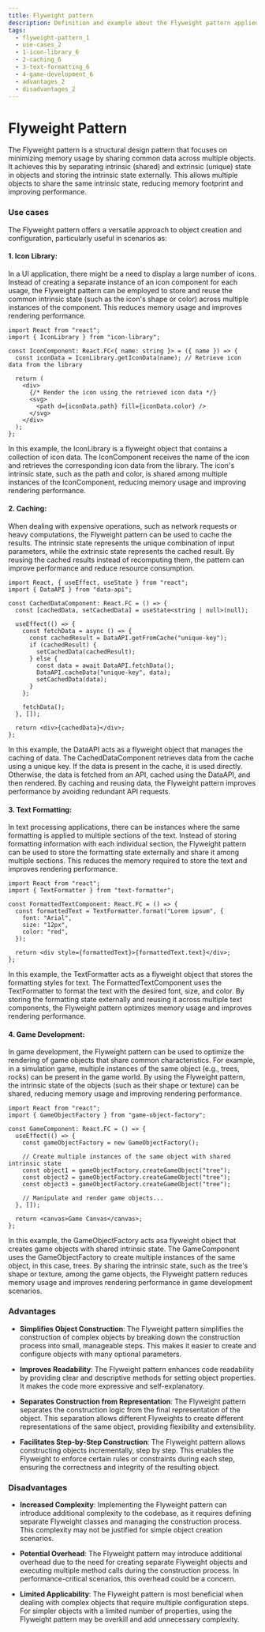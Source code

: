 ```yaml
---
title: Flyweight pattern
description: Definition and example about the Flyweight pattern applied to the frontend
tags:
  - flyweight-pattern_1
  - use-cases_2
  - 1-icon-library_6
  - 2-caching_6
  - 3-text-formatting_6
  - 4-game-development_6
  - advantages_2
  - disadvantages_2
---
```


# Flyweight Pattern

The Flyweight pattern is a structural design pattern that focuses on minimizing memory usage by sharing common data across multiple objects. It achieves this by separating intrinsic (shared) and extrinsic (unique) state in objects and storing the intrinsic state externally. This allows multiple objects to share the same intrinsic state, reducing memory footprint and improving performance.

### Use cases

The Flyweight pattern offers a versatile approach to object creation and configuration, particularly useful in scenarios as:

#### 1. Icon Library:

In a UI application, there might be a need to display a large number of icons. Instead of creating a separate instance of an icon component for each usage, the Flyweight pattern can be employed to store and reuse the common intrinsic state (such as the icon's shape or color) across multiple instances of the component. This reduces memory usage and improves rendering performance.

```tsx showLineNumbers
import React from "react";
import { IconLibrary } from "icon-library";

const IconComponent: React.FC<{ name: string }> = ({ name }) => {
  const iconData = IconLibrary.getIconData(name); // Retrieve icon data from the library

  return (
    <div>
      {/* Render the icon using the retrieved icon data */}
      <svg>
        <path d={iconData.path} fill={iconData.color} />
      </svg>
    </div>
  );
};
```

In this example, the IconLibrary is a flyweight object that contains a collection of icon data. The IconComponent receives the name of the icon and retrieves the corresponding icon data from the library. The icon's intrinsic state, such as the path and color, is shared among multiple instances of the IconComponent, reducing memory usage and improving rendering performance.

#### 2. Caching:

When dealing with expensive operations, such as network requests or heavy computations, the Flyweight pattern can be used to cache the results. The intrinsic state represents the unique combination of input parameters, while the extrinsic state represents the cached result. By reusing the cached results instead of recomputing them, the pattern can improve performance and reduce resource consumption.

```tsx showLineNumbers
import React, { useEffect, useState } from "react";
import { DataAPI } from "data-api";

const CachedDataComponent: React.FC = () => {
  const [cachedData, setCachedData] = useState<string | null>(null);

  useEffect(() => {
    const fetchData = async () => {
      const cachedResult = DataAPI.getFromCache("unique-key");
      if (cachedResult) {
        setCachedData(cachedResult);
      } else {
        const data = await DataAPI.fetchData();
        DataAPI.cacheData("unique-key", data);
        setCachedData(data);
      }
    };

    fetchData();
  }, []);

  return <div>{cachedData}</div>;
};
```

In this example, the DataAPI acts as a flyweight object that manages the caching of data. The CachedDataComponent retrieves data from the cache using a unique key. If the data is present in the cache, it is used directly. Otherwise, the data is fetched from an API, cached using the DataAPI, and then rendered. By caching and reusing data, the Flyweight pattern improves performance by avoiding redundant API requests.

#### 3. Text Formatting:

In text processing applications, there can be instances where the same formatting is applied to multiple sections of the text. Instead of storing formatting information with each individual section, the Flyweight pattern can be used to store the formatting state externally and share it among multiple sections. This reduces the memory required to store the text and improves rendering performance.

```tsx showLineNumbers
import React from "react";
import { TextFormatter } from "text-formatter";

const FormattedTextComponent: React.FC = () => {
  const formattedText = TextFormatter.format("Lorem ipsum", {
    font: "Arial",
    size: "12px",
    color: "red",
  });

  return <div style={formattedText}>{formattedText.text}</div>;
};
```

In this example, the TextFormatter acts as a flyweight object that stores the formatting styles for text. The FormattedTextComponent uses the TextFormatter to format the text with the desired font, size, and color. By storing the formatting state externally and reusing it across multiple text components, the Flyweight pattern optimizes memory usage and improves rendering performance.

#### 4. Game Development:

In game development, the Flyweight pattern can be used to optimize the rendering of game objects that share common characteristics. For example, in a simulation game, multiple instances of the same object (e.g., trees, rocks) can be present in the game world. By using the Flyweight pattern, the intrinsic state of the objects (such as their shape or texture) can be shared, reducing memory usage and improving rendering performance.

```tsx showLineNumbers
import React from "react";
import { GameObjectFactory } from "game-object-factory";

const GameComponent: React.FC = () => {
  useEffect(() => {
    const gameObjectFactory = new GameObjectFactory();

    // Create multiple instances of the same object with shared intrinsic state
    const object1 = gameObjectFactory.createGameObject("tree");
    const object2 = gameObjectFactory.createGameObject("tree");
    const object3 = gameObjectFactory.createGameObject("tree");

    // Manipulate and render game objects...
  }, []);

  return <canvas>Game Canvas</canvas>;
};
```

In this example, the GameObjectFactory acts asa flyweight object that creates game objects with shared intrinsic state. The GameComponent uses the GameObjectFactory to create multiple instances of the same object, in this case, trees. By sharing the intrinsic state, such as the tree's shape or texture, among the game objects, the Flyweight pattern reduces memory usage and improves rendering performance in game development scenarios.

### Advantages

- **Simplifies Object Construction**: The Flyweight pattern simplifies the construction of complex objects by breaking down the construction process into small, manageable steps. This makes it easier to create and configure objects with many optional parameters.

- **Improves Readability**: The Flyweight pattern enhances code readability by providing clear and descriptive methods for setting object properties. It makes the code more expressive and self-explanatory.

- **Separates Construction from Representation**: The Flyweight pattern separates the construction logic from the final representation of the object. This separation allows different Flyweights to create different representations of the same object, providing flexibility and extensibility.

- **Facilitates Step-by-Step Construction**: The Flyweight pattern allows constructing objects incrementally, step by step. This enables the Flyweight to enforce certain rules or constraints during each step, ensuring the correctness and integrity of the resulting object.

### Disadvantages

- **Increased Complexity**: Implementing the Flyweight pattern can introduce additional complexity to the codebase, as it requires defining separate Flyweight classes and managing the construction process. This complexity may not be justified for simple object creation scenarios.

- **Potential Overhead**: The Flyweight pattern may introduce additional overhead due to the need for creating separate Flyweight objects and executing multiple method calls during the construction process. In performance-critical scenarios, this overhead could be a concern.

- **Limited Applicability**: The Flyweight pattern is most beneficial when dealing with complex objects that require multiple configuration steps. For simpler objects with a limited number of properties, using the Flyweight pattern may be overkill and add unnecessary complexity.
